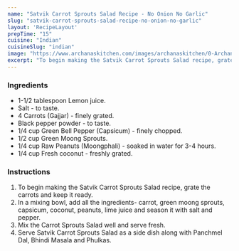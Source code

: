 ---
name: "Satvik Carrot Sprouts Salad Recipe - No Onion No Garlic"
slug: "satvik-carrot-sprouts-salad-recipe-no-onion-no-garlic"
layout: 'RecipeLayout'
prepTime: "15"
cuisine: "Indian"
cuisineSlug: "indian"
image: "https://www.archanaskitchen.com/images/archanaskitchen/0-Archanas-Kitchen-Recipes/2018/April-18/Sattvik_Carrot_Sprouts_Salad_recipe-1.jpg"
excerpt: "To begin making the Satvik Carrot Sprouts Salad recipe, grate the carrots and keep it ready"
---

### Ingredients

- 1-1/2 tablespoon Lemon juice.
- Salt - to taste.
- 4 Carrots (Gajjar) - finely grated.
- Black pepper powder - to taste.
- 1/4 cup Green Bell Pepper (Capsicum) - finely chopped.
- 1/2 cup Green Moong Sprouts.
- 1/4 cup Raw Peanuts (Moongphali) - soaked in water for 3-4 hours.
- 1/4 cup Fresh coconut - freshly grated.

### Instructions

1. To begin making the Satvik Carrot Sprouts Salad recipe, grate the carrots and keep it ready.
1. In a mixing bowl, add all the ingredients- carrot, green moong sprouts, capsicum, coconut, peanuts, lime juice and season it with salt and pepper.
1. Mix the Carrot Sprouts Salad well and serve fresh.
1. Serve Satvik Carrot Sprouts Salad as a side dish along with Panchmel Dal, Bhindi Masala and Phulkas.
